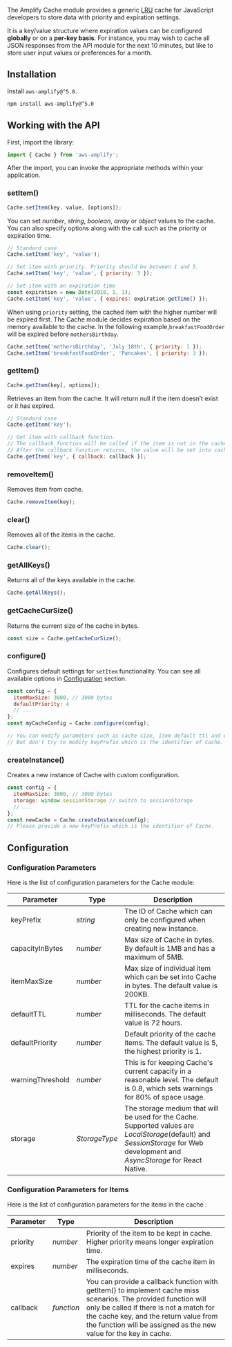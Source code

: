 The Amplify Cache module provides a generic [LRU](https://en.wikipedia.org/wiki/Cache_replacement_policies#Least_Recently_Used_.28LRU.29) cache for JavaScript developers to store data with priority and expiration settings. 

It is a key/value structure where expiration values can be configured **globally** or on a **per-key basis**. For instance, you may wish to cache all JSON responses from the API module for the next 10 minutes, but like to store user input values or preferences for a month.  

## Installation

Install `aws-amplify@^5.0`.

```bash
npm install aws-amplify@^5.0
```

## Working with the API

First, import the library:
```javascript
import { Cache } from 'aws-amplify';
```

After the import, you can invoke the appropriate methods within your application.

### setItem()

```javascript
Cache.setItem(key, value, [options]);
```

You can set *number*, *string*, *boolean*, *array* or *object* values to the cache. You can also specify options along with the call such as the priority or expiration time.

```javascript
// Standard case
Cache.setItem('key', 'value');

// Set item with priority. Priority should be between 1 and 5.
Cache.setItem('key', 'value', { priority: 3 });

// Set item with an expiration time
const expiration = new Date(2018, 1, 1);
Cache.setItem('key', 'value', { expires: expiration.getTime() });
```

When using `priority` setting, the cached item with the higher number will be expired first. The Cache module decides expiration based on the memory available to the cache. In the following example,`breakfastFoodOrder` will be expired before `mothersBirthday`.

```javascript
Cache.setItem('mothersBirthday', 'July 18th', { priority: 1 });
Cache.setItem('breakfastFoodOrder', 'Pancakes', { priority: 3 });
```

### getItem()

```javascript
Cache.getItem(key[, options]);
```
  Retrieves an item from the cache. It will return null if the item doesn’t exist or it has expired.

```javascript
// Standard case
Cache.getItem('key');

// Get item with callback function.
// The callback function will be called if the item is not in the cache.
// After the callback function returns, the value will be set into cache.
Cache.getItem('key', { callback: callback });
```

### removeItem()

  Removes item from cache.

```javascript
Cache.removeItem(key);
```

### clear()

Removes all of the items in the cache.

```javascript
Cache.clear();
```

### getAllKeys()

Returns all of the keys available in the cache.

```javascript
Cache.getAllKeys();
```

### getCacheCurSize()

Returns the current size of the cache in bytes.

```javascript
const size = Cache.getCacheCurSize();
```

### configure()

Configures default settings for `setItem` functionality. You can see all available options in [Configuration](#configuration) section.

```javascript
const config = {
  itemMaxSize: 3000, // 3000 bytes
  defaultPriority: 4
  // ...
};
const myCacheConfig = Cache.configure(config);

// You can modify parameters such as cache size, item default ttl and etc.
// But don't try to modify keyPrefix which is the identifier of Cache.
```

### createInstance()

Creates a new instance of Cache with custom configuration.

```javascript
const config = {
  itemMaxSize: 3000, // 3000 bytes
  storage: window.sessionStorage // switch to sessionStorage
  // ...
};
const newCache = Cache.createInstance(config);
// Please provide a new keyPrefix which is the identifier of Cache.
```

## Configuration

### Configuration Parameters

Here is the list of configuration parameters for the Cache module:

| **Parameter** | **Type** | **Description** |
|---|---|---
| keyPrefix | *string* | The ID of Cache which can only be configured when creating new instance. |
| capacityInBytes | *number* | Max size of Cache in bytes. By default is 1MB and has a maximum of 5MB. |
| itemMaxSize |  *number* | Max size of individual item which can be set into Cache in bytes. The default value is 200KB.  |
| defaultTTL | *number* | TTL for the cache items in milliseconds. The default value is 72 hours.  |
| defaultPriority | *number* | Default priority of the cache items. The default value is 5, the highest priority is 1. |
| warningThreshold | *number* | This is for keeping Cache's current capacity in a reasonable level. The default is 0.8, which sets warnings for 80% of space usage. |
| storage | *StorageType* | The storage medium that will be used for the Cache. Supported values are *LocalStorage*(default) and *SessionStorage* for Web development and *AsyncStorage* for React Native. |

### Configuration Parameters for Items

Here is the list of configuration parameters for the items in the cache :

| **Parameter** | **Type** | **Description** |
|---|---|---
| priority|*number*| Priority of the item to be kept in cache. Higher priority means longer expiration time.|
| expires |*number*|The expiration time of the cache item in milliseconds.|
| callback | *function* | You can provide a callback function with getItem() to implement cache miss scenarios. The provided function will only be called if there is not a match for the cache key, and the return value from the function will be assigned as the new value for the key in cache. |
